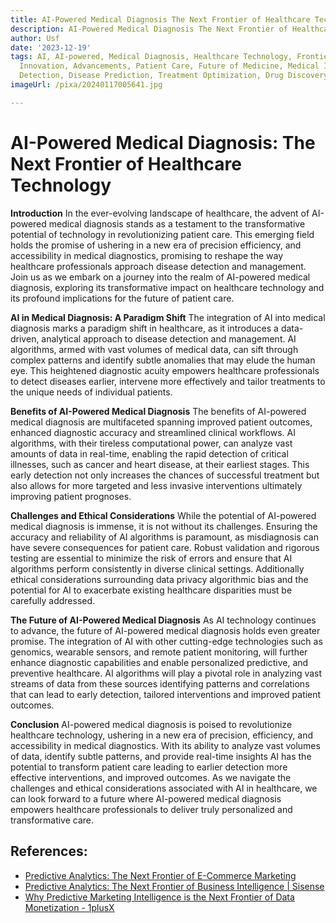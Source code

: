 ```yaml
---
title: AI-Powered Medical Diagnosis The Next Frontier of Healthcare Technology
description: AI-Powered Medical Diagnosis The Next Frontier of Healthcare Technology
author: Usf
date: '2023-12-19'
tags: AI, AI-powered, Medical Diagnosis, Healthcare Technology, Frontier, Next Generation,
  Innovation, Advancements, Patient Care, Future of Medicine, Medical Imaging, Cancer
  Detection, Disease Prediction, Treatment Optimization, Drug Discovery
imageUrl: /pixa/20240117005641.jpg

---
```

# **AI-Powered Medical Diagnosis: The Next Frontier of Healthcare Technology**

**Introduction**
In the ever-evolving landscape of healthcare, the advent of AI-powered medical diagnosis stands as a testament to the transformative potential of technology in revolutionizing patient care. This emerging field holds  the promise of ushering in a new era of precision efficiency, and accessibility in medical diagnostics, promising to reshape the way healthcare professionals approach disease  detection  and management. Join  us as we embark on a journey into the  realm of AI-powered medical diagnosis,  exploring its transformative impact  on healthcare technology and its profound implications  for the future of  patient care.

**AI in Medical Diagnosis: A Paradigm Shift**
The integration of AI into medical diagnosis marks a  paradigm shift in healthcare, as it introduces a data-driven, analytical approach to  disease detection and management. AI algorithms, armed  with vast volumes  of medical data, can  sift through complex patterns and identify subtle  anomalies that may elude the human eye. This heightened diagnostic acuity empowers healthcare professionals to detect diseases earlier, intervene more effectively  and tailor treatments to  the unique  needs of individual patients.

**Benefits of AI-Powered Medical Diagnosis**
The benefits of AI-powered medical diagnosis are multifaceted spanning improved patient outcomes, enhanced diagnostic  accuracy  and streamlined  clinical workflows. AI algorithms, with their tireless  computational power, can analyze vast amounts of data  in  real-time, enabling the rapid detection  of critical  illnesses, such as cancer and heart disease, at their earliest stages. This early detection not only increases the chances of successful treatment but also allows for more targeted and less invasive interventions ultimately improving patient prognoses.

**Challenges and Ethical Considerations**
While the potential of AI-powered  medical diagnosis is immense,  it is not without its  challenges.  Ensuring the accuracy and reliability of AI algorithms is paramount, as misdiagnosis can  have severe consequences for patient care. Robust validation and rigorous testing are essential to minimize the risk of errors  and ensure that AI algorithms  perform consistently in diverse clinical settings. Additionally ethical considerations surrounding data privacy algorithmic bias and the potential  for AI to exacerbate existing healthcare disparities must be carefully  addressed.

**The Future of AI-Powered Medical Diagnosis**
As AI technology continues to advance, the future of AI-powered medical diagnosis holds even greater promise. The integration of AI with other cutting-edge technologies such as genomics, wearable sensors,  and remote patient monitoring, will further enhance diagnostic capabilities and enable personalized predictive,  and preventive healthcare. AI algorithms will play a pivotal role in analyzing vast streams of data from these  sources identifying patterns and correlations that  can lead to  early detection, tailored interventions and improved patient outcomes.

**Conclusion**
AI-powered medical  diagnosis is poised to revolutionize healthcare technology, ushering in a new era of precision, efficiency, and accessibility in  medical diagnostics. With its ability to analyze vast volumes of data,  identify subtle patterns, and provide real-time insights AI has the potential to transform patient care leading  to earlier detection more effective interventions, and  improved outcomes. As we navigate the challenges and  ethical considerations associated  with AI in  healthcare,  we can look forward to a  future where AI-powered medical diagnosis empowers healthcare professionals to deliver truly personalized and transformative care.

## References:
- [Predictive Analytics: The Next Frontier of E-Commerce Marketing](https://thenextscoop.com/predictive-analytics-next-frontier-of-e-commerce-marketing/amp/)
- [Predictive Analytics: The Next Frontier of Business Intelligence | Sisense](https://www.sisense.com/blog/predictive-analytics-the-next-frontier-of-business-intelligence/)
- [Why Predictive Marketing Intelligence is the Next Frontier of Data Monetization - 1plusX](https://www.1plusx.com/blog/why-predictive-marketing-intelligence-is-the-next-frontier-of-data-monetization)
